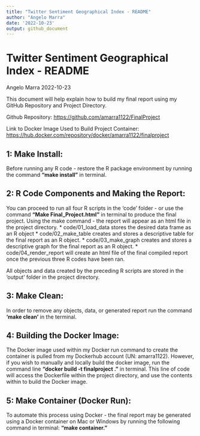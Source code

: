 ```yaml
---
title: "Twitter Sentiment Geographical Index - README"
author: "Angelo Marra"
date: '2022-10-23'
output: github_document
---
```

Twitter Sentiment Geographical Index - README
================
Angelo Marra
2022-10-23

This document will help explain how to build my final report using my
GitHub Repository and Project Directory.

Github Repository: 
<https://github.com/amarra1122/FinalProject>

Link to Docker Image Used to Build Project Container:
<https://hub.docker.com/repository/docker/amarra1122/finalproject>

## **1: Make Install:** 
Before running any R code - restore the R package environment by running the command **"make install"** in terminal. 

## **2: R Code Components and Making the Report:** 
You can proceed to run all four R scripts in the ‘code’ folder - or use the command **“Make Final_Project.html”** in terminal to produce the final project. Using the make command - the report will appear as an html file in the project directory.
* code/01_load_data stores the desired data frame as an R object
* code/02_make_table creates and stores a descriptive table for the final report as an R object. 
* code/03_make_graph creates and stores a descriptive graph for the final report as an R object. 
* code/04_render_report will create an html file of the final compiled report once the previous three R codes have been ran. 

All objects and data created by the preceding R scripts are stored in the 'output' folder in the project directory.

## **3: Make Clean:** 
In order to remove any objects, data, or generated report run the command **'make clean'** in the terminal.

## **4: Building the Docker Image:**
The Docker image used within my Docker run command to create the container is pulled from my Dockerhub account (UN: amarra1122). However, if you wish to manually and locally build the docker image, run the command line **"docker build -t finalproject ."** in terminal. This line of code will access the Dockerfile within the project directory, and use the contents within to build the Docker image.

## **5: Make Container (Docker Run):** 
To automate this process using Docker - the final report may be generated using a Docker container on Mac or Windows by running the following command in terminal: **"make container."**